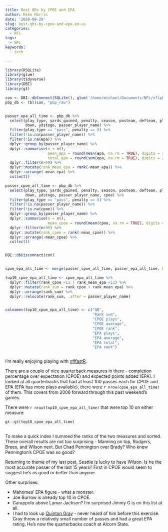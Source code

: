 ```yaml
---
title: Best QBs by CPOE and EPA
author: Mike Morris
date: '2020-09-29'
slug: best-qbs-by-cpoe-and-epa.en-us
categories:
  - NFL
tags:
  - NFL
keywords:
  - tech

---
```


```r


library(RSQLite)
library(glue)
library(tidyverse)
library(DBI)
library(gt)

con <- DBI::dbConnect(SQLite(), glue('/home/michael/Documents/NFL/nflpbpdb'))
pbp_db <- tbl(con, "pbp_raw")


passer_epa_all_time <- pbp_db %>% 
  select(play_type, yards_gained, penalty, season, posteam, defteam, play_id, game_id, epa, desc,
         down, ydstogo, passer_player_name) %>%
  filter(play_type == "pass", penalty == 0) %>%
  filter(!is.na(passer_player_name)) %>% 
  filter(!is.na(epa)) %>% 
  dplyr::group_by(passer_player_name) %>% 
  dplyr::summarise(n = n(),
                   mean_epa = round(mean(epa, na.rm = TRUE), digits = 2),
                   total_epa = round(sum(epa, na.rm = TRUE), digits = 2)) %>% 
  dplyr::filter(n>99) %>% 
  dplyr::mutate(rank_mean_epa = rank(-mean_epa)) %>% 
  dplyr::arrange(-mean_epa) %>% 
  collect()

passer_cpoe_all_time <- pbp_db %>% 
  select(play_type, yards_gained, penalty, season, posteam, defteam, play_id, game_id, epa, desc,
         down, ydstogo, passer_player_name, cpoe) %>%
  filter(play_type == "pass", penalty == 0) %>%
  filter(!is.na(passer_player_name)) %>% 
  filter(!is.na(cpoe)) %>% 
  dplyr::group_by(passer_player_name) %>% 
  dplyr::summarise(n = n(),
                   mean_cpoe = round(mean(cpoe, na.rm = TRUE), digits = 2)) %>% 
  dplyr::filter(n>99) %>% 
  dplyr::mutate(rank_cpoe = rank(-mean_cpoe)) %>% 
  dplyr::arrange(-mean_cpoe) %>% 
  collect()


DBI::dbDisconnect(con)


cpoe_epa_all_time <- merge(passer_cpoe_all_time, passer_epa_all_time, by = "passer_player_name")

top10_cpoe_epa_all_time <- cpoe_epa_all_time %>% 
  dplyr::filter(rank_cpoe <11 | rank_mean_epa <11) %>% 
  dplyr::mutate(rank_sum = rank_cpoe + rank_mean_epa) %>% 
  dplyr::arrange(rank_sum) %>% 
  dplyr::relocate(rank_sum, .after = passer_player_name)


colnames(top10_cpoe_epa_all_time) <- c("QB",
                                       "Rank sum",
                                       "CPOE plays",
                                       "CPOE average",
                                       "CPOE rank",
                                       "EPA plays",
                                       "EPA average",
                                       "EPA total",
                                       "EPA rank")



```




I'm really enjoying playing with [nflfastR](https://github.com/mrcaseb/nflfastR).

There are a couple of nice quarterback measures in there - completion percentage over expectation (CPOE) and expected points added (EPA). I looked at all quarterbacks that had at least 100 passes each for CPOE and EPA (EPA has more plays available), there were `r nrow(cpoe_epa_all_time)` of them. This covers from 2006 forward through this past weekend's games.

There were `r nrow(top10_cpoe_epa_all_time)` that were top 10 on either measure:


```r

gt::gt(top10_cpoe_epa_all_time)
 
```



To make a quick index I summed the ranks of the two measures and sorted. These overall results are not too surprising - Manning on top, Rodgers, Brees, and Wilson next. But Chad Pennington over Brady? Who knew Pennington's CPOE was so good?

Returning to theme of my last post, Seattle is lucky to have Wilson. Is he the most accurate passer of the last 15 years? First in CPOE would seem to suggest he's as good or better than anyone. 

Other surprises: 

* Mahomes' EPA figure - what a monster. 
* Joe Burrow is already top 10 in CPOE.
* Garappolo above Lamar Jackson? I'm surprised Jimmy G is on this list at all.
* I had to look up [Quinton Gray](https://twitter.com/CoachQGray) - never heard of him before this exercise. Gray threw a relatively small number of passes and had a great EPA rating. He's now the quarterbacks coach at Alcorn State. 





